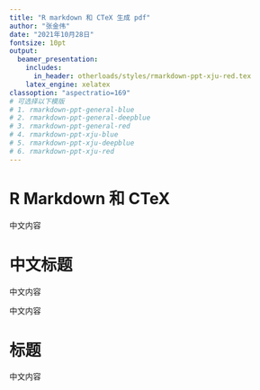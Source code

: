 ```yaml
---
title: "R markdown 和 CTeX 生成 pdf"
author: "张金伟"
date: "2021年10月28日"
fontsize: 10pt
output: 
  beamer_presentation:
    includes:
      in_header: otherloads/styles/rmarkdown-ppt-xju-red.tex
    latex_engine: xelatex
classoption: "aspectratio=169"
# 可选择以下模版
# 1. rmarkdown-ppt-general-blue 
# 2. rmarkdown-ppt-general-deepblue 
# 3. rmarkdown-ppt-general-red 
# 4. rmarkdown-ppt-xju-blue 
# 5. rmarkdown-ppt-xju-deepblue 
# 6. rmarkdown-ppt-xju-red
---
```



# R Markdown 和 CTeX





中文内容

# 中文标题

中文内容




中文内容

# 标题

中文内容